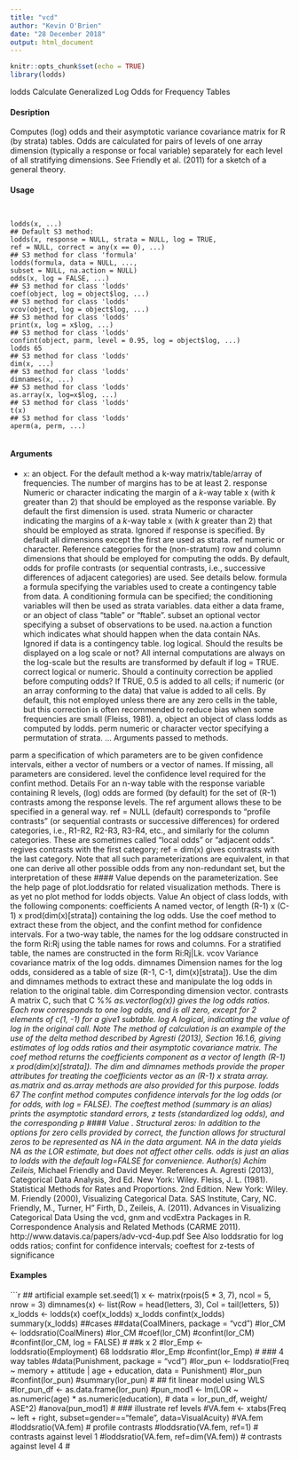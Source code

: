```yaml
---
title: "vcd"
author: "Kevin O'Brien"
date: "28 December 2018"
output: html_document
---
```


```r
knitr::opts_chunk$set(echo = TRUE)
library(lodds)
```
lodds Calculate Generalized Log Odds for Frequency Tables

#### Desription

Computes (log) odds and their asymptotic variance covariance matrix for R (by strata) tables. Odds
are calculated for pairs of levels of one array dimension (typically a response or focal variable)
separately for each level of all stratifying dimensions. See Friendly et al. (2011) for a sketch of a
general theory.

#### Usage
<pre><code>

lodds(x, ...)
## Default S3 method:
lodds(x, response = NULL, strata = NULL, log = TRUE,
ref = NULL, correct = any(x == 0), ...)
## S3 method for class 'formula'
lodds(formula, data = NULL, ...,
subset = NULL, na.action = NULL)
odds(x, log = FALSE, ...)
## S3 method for class 'lodds'
coef(object, log = object$log, ...)
## S3 method for class 'lodds'
vcov(object, log = object$log, ...)
## S3 method for class 'lodds'
print(x, log = x$log, ...)
## S3 method for class 'lodds'
confint(object, parm, level = 0.95, log = object$log, ...)
lodds 65
## S3 method for class 'lodds'
dim(x, ...)
## S3 method for class 'lodds'
dimnames(x, ...)
## S3 method for class 'lodds'
as.array(x, log=x$log, ...)
## S3 method for class 'lodds'
t(x)
## S3 method for class 'lodds'
aperm(a, perm, ...)

</code></pre>
#### Arguments

* ``x``: an object. For the default method a k-way matrix/table/array of frequencies. The
number of margins has to be at least 2.
response Numeric or character indicating the margin of a $k$-way table x (with $k$
greater than 2) that should be employed as the response variable. By default
the first dimension is used.
strata Numeric or character indicating the margins of a $k$-way table x (with $k$
greater than 2) that should be employed as strata. Ignored if response is specified.
By default all dimensions except the first are used as strata.
ref numeric or character. Reference categories for the (non-stratum) row and column
dimensions that should be employed for computing the odds. By default,
odds for profile contrasts (or sequential contrasts, i.e., successive differences of
adjacent categories) are used. See details below.
formula a formula specifying the variables used to create a contingency table from data.
A conditioning formula can be specified; the conditioning variables will then be
used as strata variables.
data either a data frame, or an object of class "table" or "ftable".
subset an optional vector specifying a subset of observations to be used.
na.action a function which indicates what should happen when the data contain NAs. Ignored
if data is a contingency table.
log logical. Should the results be displayed on a log scale or not? All internal computations
are always on the log-scale but the results are transformed by default
if log = TRUE.
correct logical or numeric. Should a continuity correction be applied before computing
odds? If TRUE, 0.5 is added to all cells; if numeric (or an array conforming to
the data) that value is added to all cells. By default, this not employed unless
there are any zero cells in the table, but this correction is often recommended to
reduce bias when some frequencies are small (Fleiss, 1981).
a, object an object of class lodds as computed by lodds.
perm numeric or character vector specifying a permutation of strata.
... Arguments passed to methods.

parm a specification of which parameters are to be given confidence intervals, either
a vector of numbers or a vector of names. If missing, all parameters are considered.
level the confidence level required for the confint method.
Details
For an n-way table with the response variable containing R levels, (log) odds are formed (by
default) for the set of (R-1) contrasts among the response levels. The ref argument allows these to
be specified in a general way.
ref = NULL (default) corresponds to "profile contrasts" (or sequential contrasts or successive differences)
for ordered categories, i.e., R1-R2, R2-R3, R3-R4, etc., and similarly for the column
categories. These are sometimes called "local odds" or "adjacent odds".
regives contrasts with the first category; ref = dim(x) gives contrasts with the last category.
Note that all such parameterizations are equivalent, in that one can derive all other possible odds
from any non-redundant set, but the interpretation of these 
#### Value 
 depends on the parameterization.
See the help page of plot.loddsratio for related visualization methods. There is as yet no plot
method for lodds objects.
Value
An object of class lodds, with the following components:
coefficients A named vector, of length (R-1) x (C-1) x prod(dim(x)[strata]) containing
the log odds. Use the coef method to extract these from the object, and the
confint method for confidence intervals. For a two-way table, the names for
the log oddsare constructed in the form Ri:Rj using the table names for rows and
columns. For a stratified table, the names are constructed in the form Ri:Rj|Lk.
vcov Variance covariance matrix of the log odds.
dimnames Dimension names for the log odds, considered as a table of size (R-1, C-1,
dim(x)[strata]). Use the dim and dimnames methods to extract these and
manipulate the log odds in relation to the original table.
dim Corresponding dimension vector.
contrasts A matrix C, such that C %*% as.vector(log(x)) gives the log odds ratios.
Each row corresponds to one log odds, and is all zero, except for 2 elements of
c(1, -1) for a give1 subtable.
log A logical, indicating the value of log in the original call.
Note
The method of calculation is an example of the use of the delta method described by Agresti (2013),
Section 16.1.6, giving estimates of log odds ratios and their asymptotic covariance matrix.
The coef method returns the coefficients component as a vector of length (R-1) x prod(dim(x)[strata]).
The dim and dimnames methods provide the proper attributes for treating the coefficients vector
as an (R-1) x strata array. as.matrix and as.array methods are also provided for this purpose.
lodds 67
The confint method computes confidence intervals for the log odds (or for odds, with log = FALSE).
The coeftest method (summary is an alias) prints the asymptotic standard errors, z tests (standardized
log odds), and the corresponding p 
#### Value 
.
Structural zeros: In addition to the options for zero cells provided by correct, the function allows
for structural zeros to be represented as NA in the data argument. NA in the data yields NA as the LOR
estimate, but does not affect other cells.
odds is just an alias to lodds with the default log=FALSE for convenience.
Author(s)
Achim Zeileis, * Michael Friendly and David Meyer.
References
A. Agresti (2013), Categorical Data Analysis, 3rd Ed. New York: Wiley.
Fleiss, J. L. (1981). Statistical Methods for Rates and Proportions. 2nd Edition. New York: Wiley.
M. Friendly (2000), Visualizing Categorical Data. SAS Institute, Cary, NC.
Friendly, M., Turner, H" Firth, D., Zeileis, A. (2011). Advances in Visualizing Categorical Data
Using the vcd, gnm and vcdExtra Packages in R. Correspondence Analysis and Related Methods
(CARME 2011). http://www.datavis.ca/papers/adv-vcd-4up.pdf
See Also
loddsratio for log odds ratios;
confint for confidence intervals; coeftest for z-tests of significance

#### Examples
```r

## artificial example
set.seed(1)
x <- matrix(rpois(5 * 3, 7), ncol = 5, nrow = 3)
dimnames(x) <- list(Row = head(letters, 3), Col = tail(letters, 5))
x_lodds <- lodds(x)
coef(x_lodds)
x_lodds
confint(x_lodds)
summary(x_lodds)
##cases
##data(CoalMiners, package = "vcd")
#lor_CM <- loddsratio(CoalMiners)
#lor_CM
#coef(lor_CM)
#confint(lor_CM)
#confint(lor_CM, log = FALSE)
#
##k x 2
#lor_Emp <-loddsratio(Employment)
68 loddsratio
#lor_Emp
#confint(lor_Emp)
#
### 4 way tables
#data(Punishment, package = "vcd")
#lor_pun <- loddsratio(Freq ~ memory + attitude | age + education, data = Punishment)
#lor_pun
#confint(lor_pun)
#summary(lor_pun)
#
## fit linear model using WLS
#lor_pun_df <- as.data.frame(lor_pun)
#pun_mod1 <- lm(LOR ~ as.numeric(age) * as.numeric(education),
# data = lor_pun_df, weight/ ASE^2)
#anova(pun_mod1)
#
### illustrate ref levels
#VA.fem <- xtabs(Freq ~ left + right, subset=gender=="female", data=VisualAcuity)
#VA.fem
#loddsratio(VA.fem) # profile contrasts
#loddsratio(VA.fem, ref=1) # contrasts against level 1
#loddsratio(VA.fem, ref=dim(VA.fem)) # contrasts against level 4
#

